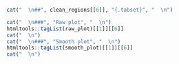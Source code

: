 
```r
cat("  \n##", clean_regions[[6]], "{.tabset}", "  \n")

cat("  \n###", "Raw plot", "  \n")
htmltools::tagList(raw_plot)[[1]][[6]]
cat("  \n")
cat("  \n###", "Smooth plot", "  \n")
htmltools::tagList(smooth_plot)[[1]][[6]]
cat("  \n")
```

